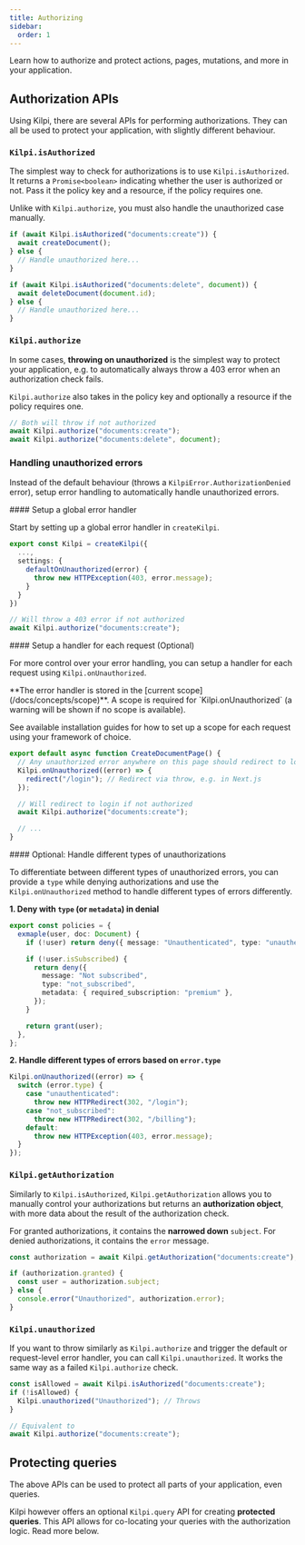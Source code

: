 ```yaml
---
title: Authorizing
sidebar:
  order: 1
---
```


Learn how to authorize and protect actions, pages, mutations, and more in your application.

## Authorization APIs

Using Kilpi, there are several APIs for performing authorizations. They can all be used to protect your application, with slightly different behaviour.

### `Kilpi.isAuthorized`

The simplest way to check for authorizations is to use `Kilpi.isAuthorized`. It returns a `Promise<boolean>` indicating whether the user is authorized or not. Pass it the policy key and a resource, if the policy requires one.

Unlike with `Kilpi.authorize`, you must also handle the unauthorized case manually.

```ts
if (await Kilpi.isAuthorized("documents:create")) {
  await createDocument();
} else {
  // Handle unauthorized here...
}

if (await Kilpi.isAuthorized("documents:delete", document)) {
  await deleteDocument(document.id);
} else {
  // Handle unauthorized here...
}
```

### `Kilpi.authorize`

In some cases, **throwing on unauthorized** is the simplest way to protect your application, e.g. to automatically always throw a 403 error when an authorization check fails.

`Kilpi.authorize` also takes in the policy key and optionally a resource if the policy requires one.

```ts
// Both will throw if not authorized
await Kilpi.authorize("documents:create");
await Kilpi.authorize("documents:delete", document);
```

### Handling unauthorized errors

Instead of the default behaviour (throws a `KilpiError.AuthorizationDenied` error), setup error handling to automatically handle unauthorized errors.

<Steps>
<Step>
#### Setup a global error handler

Start by setting up a global error handler in `createKilpi`.

```ts
export const Kilpi = createKilpi({
  ...,
  settings: {
    defaultOnUnauthorized(error) {
      throw new HTTPException(403, error.message);
    }
  }
})

// Will throw a 403 error if not authorized
await Kilpi.authorize("documents:create");
```

</Step>
<Step>
#### Setup a handler for each request (Optional)

For more control over your error handling, you can setup a handler for each request using `Kilpi.onUnauthorized`.

<Aside type="tip">
**The error handler is stored in the [current scope](/docs/concepts/scope)**. A scope is required for `Kilpi.onUnauthorized` (a warning will be shown if no scope is available).

See available installation guides for how to set up a scope for each request using your framework of choice.

</Aside>

```ts {3-5}
export default async function CreateDocumentPage() {
  // Any unauthorized error anywhere on this page should redirect to login
  Kilpi.onUnauthorized((error) => {
    redirect("/login"); // Redirect via throw, e.g. in Next.js
  });

  // Will redirect to login if not authorized
  await Kilpi.authorize("documents:create");

  // ...
}
```

</Step>
<Step>
#### Optional: Handle different types of unauthorizations

To differentiate between different types of unauthorized errors, you can provide a `type` while denying authorizations and use the `Kilpi.onUnauthorized` method to handle different types of errors differently.

**1. Deny with `type` (or `metadata`) in denial**

```ts
export const policies = {
  exmaple(user, doc: Document) {
    if (!user) return deny({ message: "Unauthenticated", type: "unauthenticated" });

    if (!user.isSubscribed) {
      return deny({
        message: "Not subscribed",
        type: "not_subscribed",
        metadata: { required_subscription: "premium" },
      });
    }

    return grant(user);
  },
};
```

**2. Handle different types of errors based on `error.type`**

```ts
Kilpi.onUnauthorized((error) => {
  switch (error.type) {
    case "unauthenticated":
      throw new HTTPRedirect(302, "/login");
    case "not_subscribed":
      throw new HTTPRedirect(302, "/billing");
    default:
      throw new HTTPException(403, error.message);
  }
});
```

</Step>
</Steps>

### `Kilpi.getAuthorization`

Similarly to `Kilpi.isAuthorized`, `Kilpi.getAuthorization` allows you to manually control your authorizations but returns an **authorization object**, with more data about the result of the authorization check.

For granted authorizations, it contains the **narrowed down** `subject`. For denied authorizations, it contains the `error` message.

```ts
const authorization = await Kilpi.getAuthorization("documents:create");

if (authorization.granted) {
  const user = authorization.subject;
} else {
  console.error("Unauthorized", authorization.error);
}
```

### `Kilpi.unauthorized`

If you want to throw similarly as `Kilpi.authorize` and trigger the default or request-level error handler, you can call `Kilpi.unauthorized`. It works the same way as a failed `Kilpi.authorize` check.

```ts
const isAllowed = await Kilpi.isAuthorized("documents:create");
if (!isAllowed) {
  Kilpi.unauthorized("Unauthorized"); // Throws
}

// Equivalent to
await Kilpi.authorize("documents:create");
```

## Protecting queries

The above APIs can be used to protect all parts of your application, even queries.

Kilpi however offers an optional `Kilpi.query` API for creating **protected queries**. This API allows for co-locating your queries with the authorization logic. Read more below.

<LinkCard
  title="Protected Queries"
  description="Learn how to protect queries and mutations in your application."
  href="/docs/concepts/protected-queries"
/>

<LinkCard
  title="Introducing the Protected Query Pattern for secure data access"
  description="Read the article on protected queries"
  href="/blog/2025-03-27-introducing-the-protected-query-pattern"
/>
